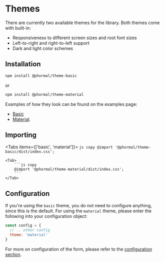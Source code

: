 # Themes

There are currently two available themes for the library. Both themes come with built-in:

* Responsiveness to different screen sizes and root font sizes
* Left-to-right and right-to-left support
* Dark and light color schemes

## Installation
```bash copy
npm install @phormal/theme-basic
```

or

```bash copy
npm install @phormal/theme-material
```

Examples of how they look can be found on the examples page:
* [Basic](/examples)
* [Material](/examples?theme=material).

## Importing


<Tabs items={['basic', 'material']}>
	<Tab>
		```js copy
		@import '@phormal/theme-basic/dist/index.css';
		```
	</Tab>

	<Tab>
		```js copy
		@import '@phormal/theme-material/dist/index.css';
		```
	</Tab>
</Tabs>

## Configuration

If you're using the `basic` theme, you do not need to configure anything, since this is the default. For using the `material` theme, please enter the following into your configuration object:

```js
const config = {
  // .. other config
  theme: 'material'
}
```

For more on configuration of the form, please refer to the [configuration section](/usage#config).